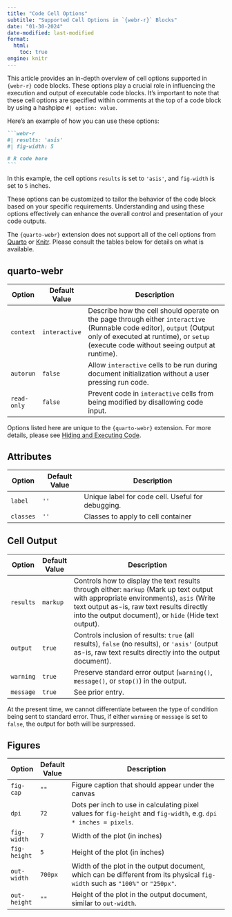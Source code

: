 ```yaml
---
title: "Code Cell Options"
subtitle: "Supported Cell Options in `{webr-r}` Blocks"
date: "01-30-2024"
date-modified: last-modified
format: 
  html:
    toc: true
engine: knitr
---
```


This article provides an in-depth overview of cell options supported in `{webr-r}` code blocks. These options play a crucial role in influencing the execution and output of executable code blocks. It's important to note that these cell options are specified within comments at the top of a code block by using a hashpipe `#| option: value`.

Here's an example of how you can use these options:

````md
```webr-r
#| results: 'asis'
#| fig-width: 5

# R code here
```
````

In this example, the cell options `results` is set to `'asis'`, and `fig-width` is set to `5` inches.

These options can be customized to tailor the behavior of the code block based on your specific requirements. Understanding and using these options effectively can enhance the overall control and presentation of your code outputs.


:::{.callout-important}
The `{quarto-webr}` extension does not support all of the cell options from [Quarto](https://quarto.org/docs/reference/cells/cells-knitr.html) or [Knitr](https://yihui.org/knitr/options/). Please consult the tables below for details on what is available.
:::

## quarto-webr

| Option      | Default Value | Description                                                                                                                                                                                                      |
|-------------|---------------|------------------------------------------------------------------------------------------------------------------------------------------------------------------------------------------------------------------|
| `context`   | `interactive` | Describe how the cell should operate on the page through either `interactive` (Runnable code editor), `output` (Output only of executed at runtime), or `setup` (execute code without seeing output at runtime). |
| `autorun`   | `false`       | Allow `interactive` cells to be run during document initialization without a user pressing run code.                                                                                                             |
| `read-only` | `false`       | Prevent code in `interactive` cells from being modified by disallowing code input.                                                                                                                               |


:::{.callout-note}
Options listed here are unique to the `{quarto-webr}` extension. For more details, please see [Hiding and Executing Code](qwebr-internal-cell.qmd).
:::

## Attributes

| Option    | Default Value | Description                                       |
|-----------|---------------|---------------------------------------------------|
| `label`   | `''`          | Unique label for code cell. Useful for debugging. |
| `classes` | `''`          | Classes to apply to cell container                |

## Cell Output

| Option    | Default Value | Description                                                                                                                                                                                                                                |
|-----------|---------------|--------------------------------------------------------------------------------------------------------------------------------------------------------------------------------------------------------------------------------------------|
| `results` | `markup`      | Controls how to display the text results through either: `markup` (Mark up text output with appropriate environments), `asis` (Write text output as-is, raw text results directly into the output document), or `hide` (Hide text output). |
| `output`  | `true`        | Controls inclusion of results: `true` (all results), `false` (no results), or `'asis'` (output as-is, raw text results directly into the output document).                                                                                 |
| `warning` | `true`        | Preserve standard error output (`warning()`, `message()`, or `stop()`) in the output.                                                                                                                                                      |
| `message` | `true`        | See prior entry.                                                                                                                                                                                                                           |


:::{.callout-important}
At the present time, we cannot differentiate between the type of condition being sent to standard error. Thus, if either `warning` or `message` is set to `false`, the output for both will be surpressed.
:::

## Figures

| Option       | Default Value | Description                                                                                                                   |
|--------------|---------------|-------------------------------------------------------------------------------------------------------------------------------|
| `fig-cap`    | `""`          | Figure caption that should appear under the canvas                                                                            |
| `dpi`        | `72`          | Dots per inch to use in calculating pixel values for `fig-height` and `fig-width`, e.g. `dpi * inches = pixels`.              |
| `fig-width`  | `7`           | Width of the plot (in inches)                                                                                                 |
| `fig-height` | `5`           | Height of the plot (in inches)                                                                                                |
| `out-width`  | `700px`       | Width of the plot in the output document, which can be different from its physical `fig-width` such as `"100%"` or `"250px"`. |
| `out-height` | `""`          | Height of the plot in the output document, similar to `out-width`.                                                            |
